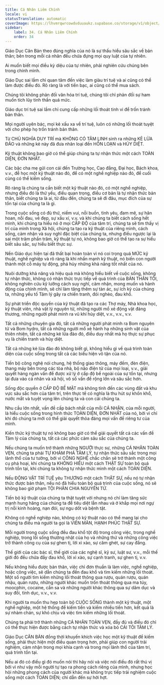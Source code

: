 ```yaml
---
title: Cá Nhân Liêm Chính
locale: vi
statusTranslation: automatic
coverImage: https://lhvmrqwrcowdvduuaukz.supabase.co/storage/v1/object/public/strapi-uploads/small_cover-educacion-fundamental.webp-2d51a7828a2b1309555be27f7e2a61a0.webp
sidebar:
    label: 34. Cá Nhân Liêm Chính
    order: 34
---
```

Giáo Dục Căn Bản theo đúng nghĩa của nó là sự thấu hiểu sâu sắc về bản thân; bên trong mỗi cá nhân đều chứa đựng mọi quy luật của tự nhiên.

Ai muốn biết mọi điều kỳ diệu của tự nhiên, phải nghiên cứu chúng bên trong chính mình.

Giáo Dục sai lầm chỉ quan tâm đến việc làm giàu trí tuệ và ai cũng có thể làm được điều đó. Rõ ràng là với tiền bạc, ai cũng có thể mua sách.

Chúng tôi không phản đối văn hóa trí tuệ, chúng tôi chỉ phản đối sự ham muốn tích lũy tinh thần quá mức.

Giáo dục trí tuệ sai lầm chỉ cung cấp những lối thoát tinh vi để trốn tránh bản thân.

Mọi người uyên bác, mọi kẻ xấu xa về trí tuệ, luôn có những lối thoát tuyệt vời cho phép họ trốn tránh bản thân.

Từ CHỦ NGHĨA DUY TRÍ mà KHÔNG CÓ TÂM LINH sinh ra những KẺ LỪA ĐẢO và những kẻ này đã đưa nhân loại đến HỖN LOẠN và HỦY DIỆT.

Kỹ thuật không bao giờ có thể giúp chúng ta tự nhận thức một cách TOÀN DIỆN, ĐƠN NHẤT.

Các bậc cha mẹ gửi con cái đến Trường học, Cao đẳng, Đại học, Bách khoa, v.v., để học một kỹ thuật nào đó, để có một nghề nghiệp nào đó, để cuối cùng có thể kiếm sống.

Rõ ràng là chúng ta cần biết một kỹ thuật nào đó, có một nghề nghiệp, nhưng điều đó là thứ yếu, điều quan trọng, điều cơ bản là tự nhận thức bản thân, biết chúng ta là ai, từ đâu đến, chúng ta sẽ đi đâu, mục đích của sự tồn tại của chúng ta là gì.

Trong cuộc sống có đủ thứ, niềm vui, nỗi buồn, tình yêu, đam mê, sự hân hoan, nỗi đau, vẻ đẹp, sự xấu xí, v.v. và khi chúng ta biết cách sống hết mình, khi chúng ta hiểu nó ở mọi CẤP ĐỘ của tâm trí, chúng ta sẽ tìm thấy vị trí của mình trong Xã hội, chúng ta tạo ra kỹ thuật của riêng mình, cách sống, cảm nhận và suy nghĩ đặc biệt của chúng ta, nhưng điều ngược lại là sai một trăm phần trăm, kỹ thuật tự nó, không bao giờ có thể tạo ra sự hiểu biết sâu sắc, sự hiểu biết thực sự.

Nền Giáo dục hiện tại đã thất bại hoàn toàn vì nó coi trọng quá MỨC kỹ thuật, nghề nghiệp và rõ ràng là khi nhấn mạnh kỹ thuật, nó biến con người thành một cỗ máy tự động, phá hủy những khả năng tốt nhất của nó.

Nuôi dưỡng khả năng và hiệu quả mà không hiểu biết về cuộc sống, không tự nhận thức, không có nhận thức trực tiếp về quá trình của BẢN THÂN TÔI, không nghiên cứu kỹ lưỡng cách suy nghĩ, cảm nhận, mong muốn và hành động của chính mình, sẽ chỉ làm tăng thêm sự tàn ác, sự ích kỷ của chúng ta, những yếu tố Tâm lý gây ra chiến tranh, đói nghèo, đau khổ.

Sự phát triển độc quyền của kỹ thuật đã tạo ra các Thợ máy, Nhà khoa học, kỹ thuật viên, nhà vật lý nguyên tử, những người mổ xẻ động vật đáng thương, những người phát minh ra vũ khí hủy diệt, v.v., v.v., v.v.

Tất cả những chuyên gia đó, tất cả những người phát minh ra Bom nguyên tử và Bom hydro, tất cả những người mổ xẻ hành hạ những sinh vật của thiên nhiên, tất cả những kẻ lừa đảo đó, điều duy nhất mà họ thực sự phục vụ là chiến tranh và hủy diệt.

Tất cả những kẻ lừa đảo đó không biết gì, không hiểu gì về quá trình toàn diện của cuộc sống trong tất cả các biểu hiện vô tận của nó.

Tiến bộ công nghệ nói chung, hệ thống giao thông, máy đếm, đèn điện, thang máy bên trong các tòa nhà, bộ não điện tử của mọi loại, v.v., giải quyết hàng ngàn vấn đề được xử lý ở cấp độ bề ngoài của sự tồn tại, nhưng lại đưa vào cá nhân và xã hội, vô số vấn đề rộng lớn và sâu sắc hơn.

Sống độc quyền ở CẤP ĐỘ BỀ MẶT mà không tính đến các vùng đất và khu vực sâu sắc hơn của tâm trí, trên thực tế có nghĩa là thu hút sự khốn khổ, nước mắt và tuyệt vọng lên chúng ta và con cái chúng ta.

Nhu cầu lớn nhất, vấn đề cấp bách nhất của mỗi CÁ NHÂN, của mỗi người, là hiểu cuộc sống trong hình thức TOÀN DIỆN, ĐƠN NHẤT của nó, bởi vì chỉ khi đó chúng ta mới có thể giải quyết thỏa đáng mọi vấn đề riêng tư của mình.

Kiến thức kỹ thuật tự nó không bao giờ có thể giải quyết tất cả các vấn đề Tâm lý của chúng ta, tất cả các phức cảm sâu sắc của chúng ta.

Nếu chúng ta muốn trở thành những NGƯỜI thực sự, những CÁ NHÂN TOÀN VẸN, chúng ta phải TỰ KHÁM PHÁ TÂM LÝ, tự nhận thức sâu sắc trong mọi lãnh thổ của tư tưởng, bởi vì CÔNG NGHỆ chắc chắn sẽ trở thành một công cụ phá hoại, khi chúng ta KHÔNG HIỂU một cách THẬT SỰ toàn bộ quá trình tồn tại, khi chúng ta không tự nhận thức mình một cách TOÀN DIỆN.

Nếu ĐỘNG VẬT TRÍ TUỆ yêu THƯƠNG một cách THẬT SỰ, nếu nó tự nhận thức được bản thân, nếu nó đã hiểu toàn bộ quá trình của cuộc sống, nó sẽ không bao giờ phạm TỘI PHÂN CHIA NGUYÊN TỬ.

Tiến bộ kỹ thuật của chúng ta thật tuyệt vời nhưng nó chỉ làm tăng sức mạnh hung hăng của chúng ta để tiêu diệt lẫn nhau và ở khắp mọi nơi ngự trị nỗi kinh hoàng, nạn đói, sự ngu dốt và bệnh tật.

Không có nghề nghiệp nào, không có kỹ thuật nào có thể mang lại cho chúng ta điều mà người ta gọi là VIÊN MÃN, HẠNH PHÚC THẬT SỰ.

Mỗi người trong cuộc sống đều đau khổ tột độ trong công việc, trong nghề nghiệp, trong lối sống thường nhật của họ và những thứ và những công việc trở thành công cụ của sự ghen tị, lời xì xào, sự căm ghét, sự cay đắng.

Thế giới của các bác sĩ, thế giới của các nghệ sĩ, kỹ sư, luật sư, v.v., mỗi thế giới đó đều chứa đầy đau khổ, lời xì xào, sự cạnh tranh, sự ghen tị, v.v.

Nếu không hiểu được bản thân, việc chỉ đơn thuần là làm việc, nghề nghiệp, hoặc công việc, sẽ dẫn chúng ta đến đau khổ và tìm kiếm những lối thoát. Một số người tìm kiếm những lối thoát thông qua rượu, quán rượu, quán nhậu, quán rượu, những người khác muốn trốn thoát thông qua ma túy, moocphin, cocaine, cần sa và những người khác thông qua sự dâm dục và suy đồi, tình dục, v.v., v.v.

Khi người ta muốn thu hẹp toàn bộ CUỘC SỐNG thành một kỹ thuật, một nghề nghiệp, một hệ thống để kiếm tiền và kiếm nhiều tiền hơn, kết quả là sự nhàm chán, sự khó chịu và việc tìm kiếm những lối thoát.

Chúng ta phải trở thành những CÁ NHÂN TOÀN VẸN, đầy đủ và điều đó chỉ có thể thực hiện được bằng cách tự nhận thức và xóa bỏ CÁI TÔI TÂM LÝ.

Giáo Dục CĂN BẢN đồng thời khuyến khích việc học một kỹ thuật để kiếm sống, phải thực hiện một điều quan trọng hơn, phải giúp con người trải nghiệm, cảm nhận trong mọi khía cạnh và trong mọi lãnh thổ của tâm trí, quá trình tồn tại.

Nếu ai đó có điều gì đó muốn nói thì hãy nói và việc nói điều đó rất thú vị bởi vì như vậy mỗi người tự tạo ra phong cách riêng của mình, nhưng học hỏi những phong cách của người khác mà không trực tiếp trải nghiệm cuộc sống một cách TOÀN DIỆN; chỉ dẫn đến sự hời hợt.

